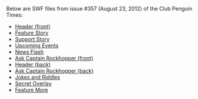 Below are SWF files from issue #357 (August 23, 2012) of the Club Penguin Times:

*[[Media:News357HeaderFront.swf|Header (front)]]
*[[Media:News357FeatureStory.swf|Feature Story]]
*[[Media:News357SupportStory.swf|Support Story]]
*[[Media:News357UpcomingEvents.swf|Upcoming Events]]
*[[Media:News357NewsFlash.swf|News Flash]]
*[[Media:News357AskAuntArcticFront.swf|Ask Captain Rockhopper (front)]]
*[[Media:News357HeaderBack.swf|Header (back)]]
*[[Media:News357AskAuntArcticBack.swf|Ask Captain Rockhopper (back)]]
*[[Media:News357JokesAndRiddles.swf|Jokes and Riddles]]
*[[Media:News357SecretOverlay.swf|Secret Overlay]]
*[[Media:News357FeatureMore.swf|Feature More]]